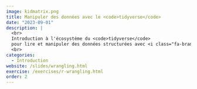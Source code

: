 ```yaml
---
image: kidmatrix.png
title: Manipuler des données avec le <code>tidyverse</code>
date: "2023-09-01"
description: |
  <br>
  Introduction à l'écosystème du <code>tidyverse</code>
  pour lire et manipuler des données structurées avec <i class="fa-brands fa-r-project"></i>
  <br>
categories:
  - Introduction
website: /slides/wrangling.html
exercise: /exercises/r-wrangling.html
order: 2
---
```


